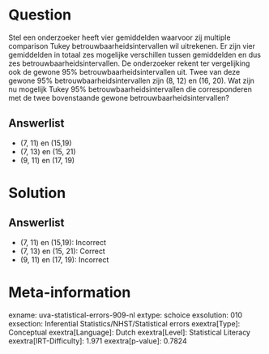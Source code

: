 Question
========

Stel een onderzoeker heeft vier gemiddelden waarvoor zij multiple
comparison Tukey betrouwbaarheidsintervallen wil uitrekenen. Er zijn
vier gemiddelden in totaal zes mogelijke verschillen tussen gemiddelden
en dus zes betrouwbaarheidsintervallen. De onderzoeker rekent ter
vergelijking ook de gewone 95% betrouwbaarheidsintervallen uit. Twee van
deze gewone 95% betrouwbaarheidsintervallen zijn (8, 12) en (16, 20).
Wat zijn nu mogelijk Tukey 95% betrouwbaarheidsintervallen die
corresponderen met de twee bovenstaande gewone
betrouwbaarheidsintervallen?

Answerlist
----------

* (7, 11) en (15,19)
* (7, 13) en (15, 21)
* (9, 11) en (17, 19)

Solution
========

Answerlist
----------

* (7, 11) en (15,19): Incorrect
* (7, 13) en (15, 21): Correct
* (9, 11) en (17, 19): Incorrect

Meta-information
================
exname: uva-statistical-errors-909-nl
extype: schoice
exsolution: 010
exsection: Inferential Statistics/NHST/Statistical errors
exextra[Type]: Conceptual
exextra[Language]: Dutch
exextra[Level]: Statistical Literacy
exextra[IRT-Difficulty]: 1.971
exextra[p-value]: 0.7824
